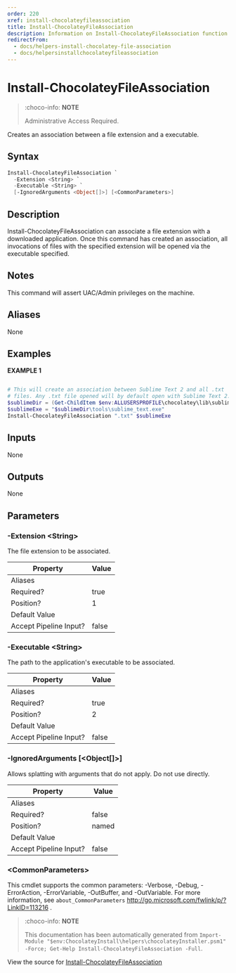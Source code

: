 ---
order: 220
xref: install-chocolateyfileassociation
title: Install-ChocolateyFileAssociation
description: Information on Install-ChocolateyFileAssociation function
redirectFrom:
  - docs/helpers-install-chocolatey-file-association
  - docs/helpersinstallchocolateyfileassociation
---

# Install-ChocolateyFileAssociation

<!-- This documentation is automatically generated from https://github.com/chocolatey/choco/blob/master/src/chocolatey.resources/helpers/functions/Install-ChocolateyFileAssociation.ps1 using https://github.com/chocolatey/choco/blob/master/GenerateDocs.ps1. Contributions are welcome at the original location(s). -->

> :choco-info: **NOTE**
>
> Administrative Access Required.

Creates an association between a file extension and a executable.

## Syntax

~~~powershell
Install-ChocolateyFileAssociation `
  -Extension <String> `
  -Executable <String> `
  [-IgnoredArguments <Object[]>] [<CommonParameters>]
~~~

## Description

Install-ChocolateyFileAssociation can associate a file extension
with a downloaded application. Once this command has created an
association, all invocations of files with the specified extension
will be opened via the executable specified.

## Notes

This command will assert UAC/Admin privileges on the machine.

## Aliases

None

## Examples

 **EXAMPLE 1**

~~~powershell

# This will create an association between Sublime Text 2 and all .txt
# files. Any .txt file opened will by default open with Sublime Text 2.
$sublimeDir = (Get-ChildItem $env:ALLUSERSPROFILE\chocolatey\lib\sublimetext* | select $_.last)
$sublimeExe = "$sublimeDir\tools\sublime_text.exe"
Install-ChocolateyFileAssociation ".txt" $sublimeExe
~~~ 

## Inputs

None

## Outputs

None

## Parameters

###  -Extension &lt;String&gt;
The file extension to be associated.

Property               | Value
---------------------- | -----
Aliases                | 
Required?              | true
Position?              | 1
Default Value          | 
Accept Pipeline Input? | false
 
###  -Executable &lt;String&gt;
The path to the application's executable to be associated.

Property               | Value
---------------------- | -----
Aliases                | 
Required?              | true
Position?              | 2
Default Value          | 
Accept Pipeline Input? | false
 
###  -IgnoredArguments [&lt;Object[]&gt;]
Allows splatting with arguments that do not apply. Do not use directly.

Property               | Value
---------------------- | -----
Aliases                | 
Required?              | false
Position?              | named
Default Value          | 
Accept Pipeline Input? | false
 
### &lt;CommonParameters&gt;

This cmdlet supports the common parameters: -Verbose, -Debug, -ErrorAction, -ErrorVariable, -OutBuffer, and -OutVariable. For more information, see `about_CommonParameters` http://go.microsoft.com/fwlink/p/?LinkID=113216 .



<Xref title="Function Reference" value="powershell-reference" />

> :choco-info: **NOTE**
>
> This documentation has been automatically generated from `Import-Module "$env:ChocolateyInstall\helpers\chocolateyInstaller.psm1" -Force; Get-Help Install-ChocolateyFileAssociation -Full`.

View the source for [Install-ChocolateyFileAssociation](https://github.com/chocolatey/choco/blob/master/src/chocolatey.resources/helpers/functions/Install-ChocolateyFileAssociation.ps1)
